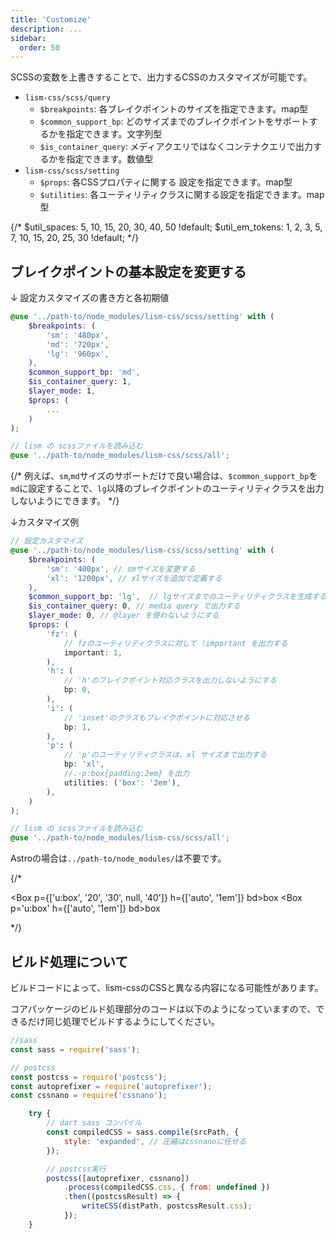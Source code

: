 ```yaml
---
title: 'Customize'
description: ...
sidebar:
  order: 50
---
```



SCSSの変数を上書きすることで、出力するCSSのカスタマイズが可能です。

- `lism-css/scss/query`
	- `$breakpoints`: 各ブレイクポイントのサイズを指定できます。map型
	- `$common_support_bp`: どのサイズまでのブレイクポイントをサポートするかを指定できます。文字列型
	- `$is_container_query`: メディアクエリではなくコンテナクエリで出力するかを指定できます。数値型
- `lism-css/scss/setting`
	- `$props`: 各CSSプロパティに関する
	設定を指定できます。map型
	- `$utilities`: 各ユーティリティクラスに関する設定を指定できます。map型

{/* $util_spaces: 5, 10, 15, 20, 30, 40, 50 !default;
$util_em_tokens: 1, 2, 3, 5, 7, 10, 15, 20, 25, 30 !default; */}


## ブレイクポイントの基本設定を変更する



↓ 設定カスタマイズの書き方と各初期値
```scss
@use '../path-to/node_modules/lism-css/scss/setting' with (
	$breakpoints: (
		'sm': '480px',
		'md': '720px',
		'lg': '960px',
	),
	$common_support_bp: 'md',
	$is_container_query: 1,
	$layer_mode: 1,
	$props: (
		...
	)
);

// lism の scssファイルを読み込む
@use '../path-to/node_modules/lism-css/scss/all';
```

{/* 例えば、`sm`,`md`サイズのサポートだけで良い場合は、`$common_support_bp`を`md`に設定することで、`lg`以降のブレイクポイントのユーティリティクラスを出力しないようにできます。 */}


↓カスタマイズ例
```scss
// 設定カスタマイズ
@use '../path-to/node_modules/lism-css/scss/setting' with (
	$breakpoints: (
		'sm': '400px', // smサイズを変更する
		'xl': '1200px', // xlサイズを追加で定義する
	),
	$common_support_bp: 'lg',  // lgサイズまでのユーティリティクラスを生成する
	$is_container_query: 0, // media query で出力する
	$layer_mode: 0, // @layer を使わないようにする
	$props: (
		'fz': (
			// fzのユーティリティクラスに対して !important を出力する
			important: 1,
		),
		'h': (
			// 'h'のブレイクポイント対応クラスを出力しないようにする
			bp: 0,
		),
		'i': (
			// 'inset'のクラスもブレイクポイントに対応させる
			bp: 1, 
		),
		'p': (
			// 'p'のユーティリティクラスは、xl サイズまで出力する
			bp: 'xl', 
			//.-p:box{padding:2em} を出力
			utilities: ('box': '2em'),
		),
	)
);

// lism の scssファイルを読み込む
@use '../path-to/node_modules/lism-css/scss/all';
```

Astroの場合は`../path-to/node_modules/`は不要です。

{/* <div class='is--container'>
<Box p={['u:box', '20', '30', null, '40']} h={['auto', '1em']} bd>box</Box>
<Box p='u:box' h={['auto', '1em']} bd>box</Box>
</div> */}


## ビルド処理について

ビルドコードによって、lism-cssのCSSと異なる内容になる可能性があります。

コアパッケージのビルド処理部分のコードは以下のようになっていますので、できるだけ同じ処理でビルドするようにしてください。

```js
//sass
const sass = require('sass');

// postcss
const postcss = require('postcss');
const autoprefixer = require('autoprefixer');
const cssnano = require('cssnano');
```

```js
	try {
		// dart sass コンパイル
		const compiledCSS = sass.compile(srcPath, {
			style: 'expanded', // 圧縮はcssnanoに任せる
		});

		// postcss実行
		postcss([autoprefixer, cssnano])
			.process(compiledCSS.css, { from: undefined })
			.then((postcssResult) => {
				writeCSS(distPath, postcssResult.css);
			});
	}
```
